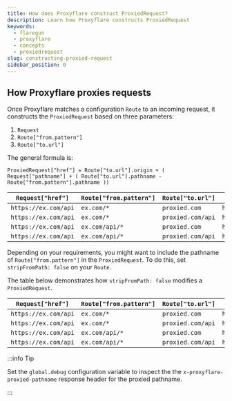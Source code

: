 ```yaml
---
title: How does Proxyflare construct ProxiedRequest?
description: Learn how Proxyflare constructs ProxiedRequest
keywords:
  - flaregun
  - proxyflare
  - concepts
  - proxiedrequest
slug: constructing-proxied-request
sidebar_position: 0
---
```


## How Proxyflare proxies requests

Once Proxyflare matches a configuration `Route` to an incoming request, it constructs the `ProxiedRequest` based on three parameters:

1. `Request`
1. `Route["from.pattern"]`
1. `Route["to.url"]`

The general formula is:

```
ProxiedRequest["href"] = Route["to.url"].origin + ( Request["pathname"] + ( Route["to.url"].pathname - Route["from.pattern"].pathname ))
```

| `Request["href"]`    | `Route["from.pattern"]` | `Route["to.url"]` | `ProxiedRequest["href"]`      |
| -------------------- | ----------------------- | ----------------- | ----------------------------- |
| `https://ex.com/api` | `ex.com/*`              | `proxied.com`     | `https://proxied.com/api`     |
| `https://ex.com/api` | `ex.com/*`              | `proxied.com/api` | `https://proxied.com/api/api` |
| `https://ex.com/api` | `ex.com/api/*`          | `proxied.com`     | `https://proxied.com`         |
| `https://ex.com/api` | `ex.com/api/*`          | `proxied.com/api` | `https://proxied.com/api`     |

Depending on your requirements, you might want to include the pathname of `Route["from.pattern"]` in the `ProxiedRequest`. To do this, set `stripFromPath: false` on your `Route`.

The table below demonstrates how `stripFromPath: false` modifies a `ProxiedRequest`.

| `Request["href"]`    | `Route["from.pattern"]` | `Route["to.url"]` | `ProxiedRequest["href"]`      |
| -------------------- | ----------------------- | ----------------- | ----------------------------- |
| `https://ex.com/api` | `ex.com/*`              | `proxied.com`     | `https://proxied.com/api`     |
| `https://ex.com/api` | `ex.com/*`              | `proxied.com/api` | `https://proxied.com/api/api` |
| `https://ex.com/api` | `ex.com/api/*`          | `proxied.com`     | `https://proxied.com/api`     |
| `https://ex.com/api` | `ex.com/api/*`          | `proxied.com/api` | `https://proxied.com/api/api` |

:::info Tip

Set the `global.debug` configuration variable to inspect the the `x-proxyflare-proxied-pathname` response header for the proxied pathname.

:::
